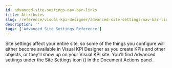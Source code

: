 ```yaml
---
id: advanced-site-settings-nav-bar-links
title: Attributes
slug: /reference/visual-kpi-designer/advanced-site-settings/nav-bar-links
description: ''
tags: ['Advanced Site Settings Reference']
---
```



Site settings affect your entire site, so some of the things you configure will either become available in Visual KPI Designer as you create KPIs and other objects, or they'll show up on your Visual KPI site. You'll find  Advanced settings under the Site Settings icon (<PngFont name='options28' />) in the Document Actions panel.

<JsonToTable jsonData={table} />